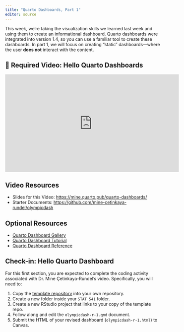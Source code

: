 ```yaml
---
title: "Quarto Dashboards, Part 1"
editor: source
---
```


This week, we're taking the visualization skills we learned last week and using
them to create an informational dashboard. Quarto dashboards were integrated
into version 1.4, so you can use a familiar tool to create these dashboards. 
In part 1, we will focus on creating "static" dashboards---where the user 
**does not** interact with the content. 

## 🎥 Required Video: Hello Quarto Dashboards

<iframe width="560" height="315" src="https://www.youtube.com/embed/HW7QbqI4fH0?si=Rw6Cwy173CNJN3M-" title="YouTube video player" frameborder="0" allow="accelerometer; autoplay; clipboard-write; encrypted-media; gyroscope; picture-in-picture; web-share" referrerpolicy="strict-origin-when-cross-origin" allowfullscreen></iframe>

<!-- #| title:  -->
<!-- is code chunk option used to make titles for cards -->

<!-- by default content is organized in rows -->

## Video Resources

- Slides for this Video: <https://mine.quarto.pub/quarto-dashboards/>
- Starter Documents: <https://github.com/mine-cetinkaya-rundel/olympicdash>

## Optional Resources 

- [Quarto Dashboard Gallery](https://quarto.org/docs/gallery/#dashboards)
- [Quarto Dashboard Tutorial](https://quarto.org/docs/dashboards/)
- [Quarto Dashboard Reference](https://quarto.org/docs/reference/formats/dashboard.html)

::: {.callout-important}
# Check-in: Hello Quarto Dashboard

For this first section, you are expected to complete the coding activity 
associated with Dr. Mine Çetinkaya-Rundel's video. Specifically, you will need
to:

1. Copy the [template repository](https://github.com/mine-cetinkaya-rundel/olympicdash) into your 
own repository.
2. Create a new folder inside your `STAT 541` folder. 
3. Create a new RStudio project that links to your copy of the template repo.
4. Follow along and edit the `olympicdash-r-1.qmd` document.
5. Submit the HTML of your revised dashboard (`olympicdash-r-1.html`) to 
Canvas.
:::